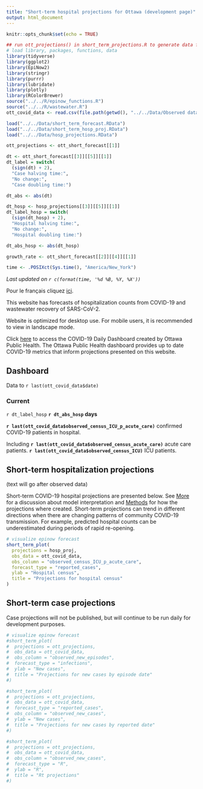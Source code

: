 ```yaml
---
title: "Short-term hospital projections for Ottawa (development page)"
output: html_document
---
```


```r
knitr::opts_chunk$set(echo = TRUE)
```

```r
## run ott_projections() in short_term_projections.R to generate data for plots
# load library, packages, functions, data
library(tidyverse)
library(ggplot2)
library(EpiNow2)
library(stringr)
library(purrr)
library(lubridate)
library(plotly)
library(RColorBrewer)
source("../../R/epinow_functions.R")
source("../../R/wastewater.R")
ott_covid_data <- read.csv(file.path(getwd(), "../../Data/Observed data/OPH_Observed_COVID_Data.csv"))

load("../../Data/short_term_forecast.RData")
load("../../Data/short_term_hosp_proj.RData")
load("../../Data/hosp_projections.RData")

ott_projections <- ott_short_forecast[[1]]

dt <- ott_short_forecast[[3]][[5]][[1]]
dt_label = switch( 
  (sign(dt) + 2),
  "Case halving time:",
  "No change:",
  "Case doubling time:")

dt_abs <- abs(dt)

dt_hosp <- hosp_projections[[3]][[5]][[1]]
dt_label_hosp = switch( 
  (sign(dt_hosp) + 2),
  "Hospital halving time:",
  "No change:",
  "Hospital doubling time:")

dt_abs_hosp <- abs(dt_hosp)

growth_rate <- ott_short_forecast[[2]][[4]][[1]]

time <- .POSIXct(Sys.time(), "America/New_York")


```

_Last updated on `r c(format(time, '%d %B, %Y, %X'))`_

Pour le français cliquez [ici](https://613covid.ca/fr/). 

This website has forecasts of hospitalization counts from COVID-19 and wastewater recovery of SARS-CoV-2.

Website is optimized for desktop use. For mobile users, it is recommended to view in landscape mode. 

Click [here](https://www.ottawapublichealth.ca/en/reports-research-and-statistics/daily-covid19-dashboard.aspx) to access the COVID-19 Daily Dashboard created by Ottawa Public Health. The Ottawa Public Health dashboard provides up to date COVID-19 metrics that inform projections presented on this website. 

## Dashboard 

Data to `r last(ott_covid_data$date)`

### Current

`r dt_label_hosp` **`r dt_abs_hosp` days**

**`r last(ott_covid_data$observed_census_ICU_p_acute_care)`** confirmed COVID-19 patients in hospital.

Including **`r last(ott_covid_data$observed_census_acute_care)`** acute care patients. **`r last(ott_covid_data$observed_census_ICU)`** ICU patients.

## Short-term hospitalization projections

(text will go after observed data)

Short-term COVID-19 hospital projections are presented below. See [More](more) for a discussion about model interpretation and [Methods](methods) for how the projections where created. Short-term projections can trend in different directions when there are changing patterns of community COVID-19 transmission. For example, predicted hospital counts can be underestimated during periods of rapid re-opening.

```r
# visualize epinow forecast
short_term_plot(
  projections = hosp_proj,
  obs_data = ott_covid_data,
  obs_column = "observed_census_ICU_p_acute_care",
  forecast_type = "reported_cases",
  ylab = "Hospital census",
  title = "Projections for hospital census"
)
```

## Short-term case projections

Case projections will not be published, but will continue to be run daily for development purposes.

```r
# visualize epinow forecast
#short_term_plot(
#  projections = ott_projections,
#  obs_data = ott_covid_data,
#  obs_column = "observed_new_episodes",
#  forecast_type = "infections",
#  ylab = "New cases",
#  title = "Projections for new cases by episode date"
#)

#short_term_plot(
#  projections = ott_projections,
#  obs_data = ott_covid_data,
#  forecast_type = "reported_cases",
#  obs_column = "observed_new_cases",
#  ylab = "New cases",
#  title = "Projections for new cases by reported date"
#)

#short_term_plot(
#  projections = ott_projections,
#  obs_data = ott_covid_data,
#  obs_column = "observed_new_cases",
#  forecast_type = "R",
#  ylab = "R",
#  title = "Rt projections"
#)
```